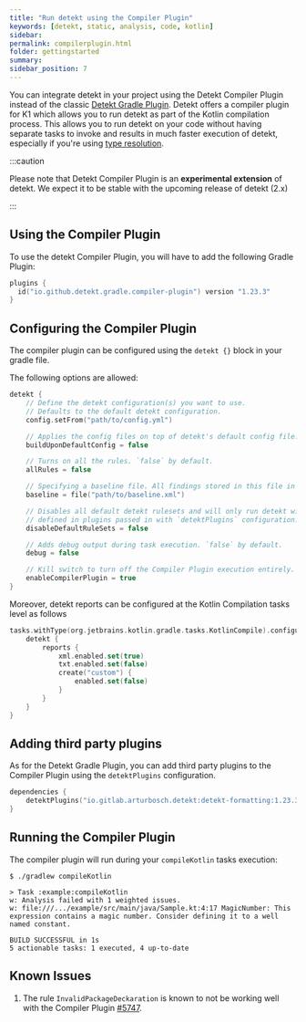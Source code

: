 ```yaml
---
title: "Run detekt using the Compiler Plugin"
keywords: [detekt, static, analysis, code, kotlin]
sidebar:
permalink: compilerplugin.html
folder: gettingstarted
summary:
sidebar_position: 7
---
```


You can integrate detekt in your project using the Detekt Compiler Plugin instead of the classic [Detekt Gradle Plugin](gradle.mdx). Detekt offers a compiler plugin for K1 which allows you to run detekt as part of the Kotlin compilation process. This allows you to run detekt on your code without having separate tasks to invoke and results in much faster execution of detekt, especially if you're using [type resolution](type-resolution.md).

:::caution

Please note that Detekt Compiler Plugin is an **experimental extension** of detekt. We expect it to be stable with the upcoming release of detekt (2.x)

:::

## Using the Compiler Plugin

To use the detekt Compiler Plugin, you will have to add the following Gradle Plugin:

```kotlin
plugins {
  id("io.github.detekt.gradle.compiler-plugin") version "1.23.3"
}
```

## Configuring the Compiler Plugin

The compiler plugin can be configured using the `detekt {}` block in your gradle file.

The following options are allowed:

```kotlin
detekt {
    // Define the detekt configuration(s) you want to use.
    // Defaults to the default detekt configuration.
    config.setFrom("path/to/config.yml")

    // Applies the config files on top of detekt's default config file. `false` by default.
    buildUponDefaultConfig = false

    // Turns on all the rules. `false` by default.
    allRules = false

    // Specifying a baseline file. All findings stored in this file in subsequent runs of detekt.
    baseline = file("path/to/baseline.xml")

    // Disables all default detekt rulesets and will only run detekt with custom rules
    // defined in plugins passed in with `detektPlugins` configuration. `false` by default.
    disableDefaultRuleSets = false

    // Adds debug output during task execution. `false` by default.
    debug = false

    // Kill switch to turn off the Compiler Plugin execution entirely.
    enableCompilerPlugin = true
}
```

Moreover, detekt reports can be configured at the Kotlin Compilation tasks level as follows

```kotlin
tasks.withType(org.jetbrains.kotlin.gradle.tasks.KotlinCompile).configureEach {
    detekt {
        reports {
            xml.enabled.set(true)
            txt.enabled.set(false)
            create("custom") {
                enabled.set(false)
            }
        }
    }
}
```

## Adding third party plugins

As for the Detekt Gradle Plugin, you can add third party plugins to the Compiler Plugin using the `detektPlugins` configuration.

```kotlin
dependencies {
    detektPlugins("io.gitlab.arturbosch.detekt:detekt-formatting:1.23.3")
}
```

## Running the Compiler Plugin

The compiler plugin will run during your `compileKotlin` tasks execution:

```shell
$ ./gradlew compileKotlin

> Task :example:compileKotlin
w: Analysis failed with 1 weighted issues.
w: file:///.../example/src/main/java/Sample.kt:4:17 MagicNumber: This expression contains a magic number. Consider defining it to a well named constant.

BUILD SUCCESSFUL in 1s
5 actionable tasks: 1 executed, 4 up-to-date
```

## Known Issues

1. The rule `InvalidPackageDeckaration` is known to not be working well with the Compiler Plugin [#5747](https://github.com/detekt/detekt/issues/5747).

